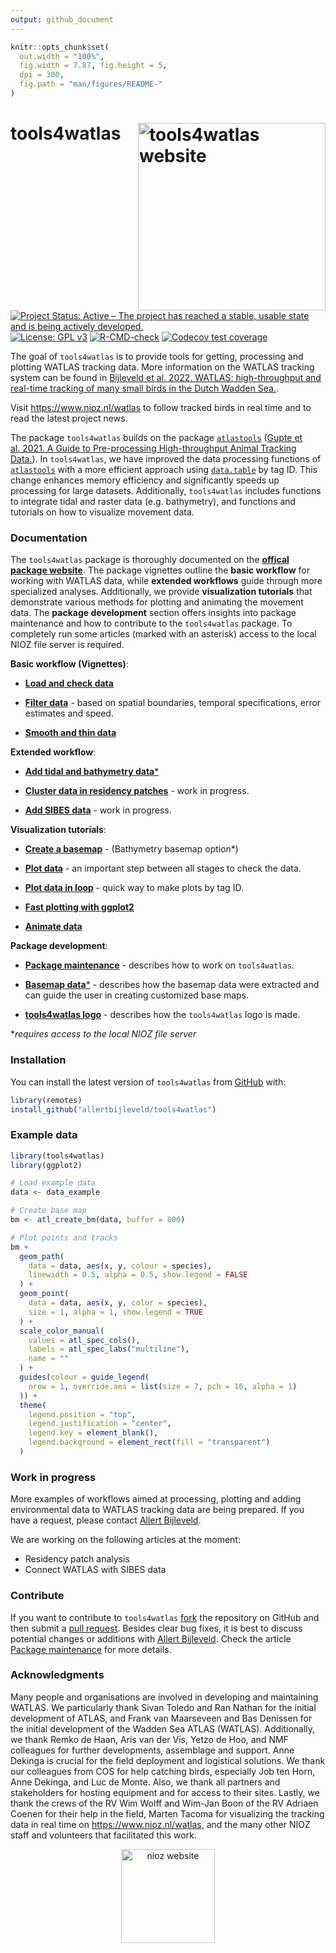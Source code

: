 ```yaml
---
output: github_document
---
```


<!-- README.md is generated from README.Rmd. Please edit that file -->

```r
knitr::opts_chunk$set(
  out.width = "100%",
  fig.width = 7.87, fig.height = 5,
  dpi = 300,
  fig.path = "man/figures/README-"
)
```

# tools4watlas <a href="https://allertbijleveld.github.io/tools4watlas"><img src="man/figures/logo.png" align="right" height="300" alt="tools4watlas website" /></a>

<!-- badges: start -->
[![Project Status: Active – The project has reached a stable, usable state and is being actively developed.](http://www.repostatus.org/badges/latest/active.svg)](http://www.repostatus.org/#active)
[![License: GPL v3](https://img.shields.io/badge/License-GPL%20v3-blue.svg)](https://www.gnu.org/licenses/gpl-3.0)
[![R-CMD-check](https://github.com/allertbijleveld/tools4watlas/actions/workflows/R-CMD-check.yaml/badge.svg)](https://github.com/allertbijleveld/tools4watlas/actions/workflows/R-CMD-check.yaml)
[![Codecov test coverage](https://codecov.io/gh/allertbijleveld/tools4watlas/graph/badge.svg)](https://app.codecov.io/gh/allertbijleveld/tools4watlas)
<!-- badges: end -->

The goal of `tools4watlas` is to provide tools for getting, processing and plotting WATLAS tracking data. More information on the WATLAS tracking system can be found in [Bijleveld et al. 2022. WATLAS: high-throughput and real-time tracking of many small birds in the Dutch Wadden Sea.](https://doi.org/10.1186/s40317-022-00307-w).

Visit <https://www.nioz.nl/watlas> to follow tracked birds in real time and to read the latest project news.

The package `tools4watlas` builds on the package [`atlastools`](https://github.com/pratikunterwegs/atlastools) ([Gupte et al. 2021. A Guide to Pre-processing High-throughput Animal Tracking Data.](https://doi.org/10.1111/1365-2656.13610)). In `tools4watlas`, we have improved the data processing functions of [`atlastools`](https://github.com/pratikunterwegs/atlastools) with a more efficient approach using [`data.table`](https://rdatatable.gitlab.io/data.table/) by tag ID. This change enhances memory efficiency and significantly speeds up processing for large datasets. Additionally, `tools4watlas` includes functions to integrate tidal and raster data (e.g. bathymetry), and functions and tutorials on how to visualize movement data.

### **Documentation**

The `tools4watlas` package is thoroughly documented on the [**offical package website**](https://allertbijleveld.github.io/tools4watlas/). The package vignettes outline the **basic workflow** for working with WATLAS data, while **extended workflows** guide through more specialized analyses. Additionally, we provide **visualization tutorials** that demonstrate various methods for plotting and animating the movement data. The **package development** section offers insights into package maintenance and how to contribute to the `tools4watlas` package. To completely run some articles (marked with an asterisk) access to the local NIOZ file server is required.

**Basic workflow (Vignettes)**:

   - [**Load and check data**](https://allertbijleveld.github.io/tools4watlas/articles/load_and_check_data.html)
   
   - [**Filter data**](https://allertbijleveld.github.io/tools4watlas/articles/filter_data.html) - 
  based on spatial boundaries, temporal specifications, error estimates and speed.

   - [**Smooth and thin data**](https://allertbijleveld.github.io/tools4watlas/articles/smooth_and_thin_data.html)

**Extended workflow**:

   - [**Add tidal and bathymetry data***](https://allertbijleveld.github.io/tools4watlas/articles/extended_workflow/add_tidal_and_bathymetry_data.html)
  
   - [**Cluster data in residency patches**](https://allertbijleveld.github.io/tools4watlas/articles/extended_workflow/add_residency_patches.html) -
   work in progress.

   - [**Add SIBES data**](https://allertbijleveld.github.io/tools4watlas/articles/extended_workflow/add_SIBES_data.html) -
   work in progress.

**Visualization tutorials**:

   - [**Create a basemap**](https://allertbijleveld.github.io/tools4watlas/articles/visualization_tutorials/create_basemap.html) -
   (Bathymetry basemap option*)

   - [**Plot data**](https://allertbijleveld.github.io/tools4watlas/articles/visualization_tutorials/plot_data.html) -
   an important step between all stages to check the data.
   
   - [**Plot data in loop**](https://allertbijleveld.github.io/tools4watlas/articles/visualization_tutorials/plot_data_in_loop.html) -
   quick way to make plots by tag ID.

  - [**Fast plotting with ggplot2**](https://allertbijleveld.github.io/tools4watlas/articles/visualization_tutorials/fast_plotting.html)

  - [**Animate data**](https://allertbijleveld.github.io/tools4watlas/articles/visualization_tutorials/animate_data.html)

**Package development**:

  - [**Package maintenance**](https://allertbijleveld.github.io/tools4watlas/articles/package_development/package_maintenance.html) - describes how to work on `tools4watlas`.

  - [**Basemap data***](https://allertbijleveld.github.io/tools4watlas/articles/package_development/basemap_data.html) - 
  describes how the basemap data were extracted and can guide the user in creating customized base maps.

  - [**tools4watlas logo**](https://allertbijleveld.github.io/tools4watlas/articles/package_development/package_logo.html) - describes how the `tools4watlas` logo is made.

*_requires access to the local NIOZ file server_

### **Installation**

You can install the latest version of `tools4watlas` from [GitHub](https://github.com/allertbijleveld/tools4watlas) with:

```r
library(remotes)
install_github("allertbijleveld/tools4watlas")
```

### **Example data**

```r
library(tools4watlas)
library(ggplot2)

# Load example data
data <- data_example

# Create base map
bm <- atl_create_bm(data, buffer = 800)

# Plot points and tracks
bm +
  geom_path(
    data = data, aes(x, y, colour = species),
    linewidth = 0.5, alpha = 0.5, show.legend = FALSE
  ) +
  geom_point(
    data = data, aes(x, y, color = species),
    size = 1, alpha = 1, show.legend = TRUE
  ) +
  scale_color_manual(
    values = atl_spec_cols(),
    labels = atl_spec_labs("multiline"),
    name = ""
  ) +
  guides(colour = guide_legend(
    nrow = 1, override.aes = list(size = 7, pch = 16, alpha = 1)
  )) +
  theme(
    legend.position = "top",
    legend.justification = "center",
    legend.key = element_blank(),
    legend.background = element_rect(fill = "transparent")
  )
```

### **Work in progress**

More examples of workflows aimed at processing, plotting and adding environmental data to WATLAS tracking data are being prepared. If you have a request, please contact [Allert Bijleveld](mailto:allert.bijleveld@nioz.nl). 

We are working on the following articles at the moment:

- Residency patch analysis
- Connect WATLAS with SIBES data

### **Contribute**

If you want to contribute to `tools4watlas` [fork](https://docs.github.com/en/pull-requests/collaborating-with-pull-requests/working-with-forks/fork-a-repo) the repository on GitHub and then submit a [pull request](https://docs.github.com/en/pull-requests/collaborating-with-pull-requests/proposing-changes-to-your-work-with-pull-requests/about-pull-requests). Besides clear bug fixes, it is best to discuss potential changes or additions with [Allert Bijleveld](mailto:allert.bijleveld@nioz.nl). Check the article [Package maintenance](https://allertbijleveld.github.io/tools4watlas/articles/package_development/package_maintenance.html) for more details.

### **Acknowledgments**
Many people and organisations are involved in developing and maintaining WATLAS. We particularly thank Sivan Toledo and Ran Nathan for the initial development of ATLAS, and Frank van Maarseveen and Bas Denissen for the initial development of the Wadden Sea ATLAS (WATLAS). Additionally, we thank Remko de Haan, Aris van der Vis, Yetzo de Hoo, and NMF colleagues for further developments, assemblage and support. Anne Dekinga is crucial for the field deployment and logistical solutions. We thank our colleagues from COS for help catching birds, especially Job ten Horn, Anne Dekinga, and Luc de Monte. Also, we thank all partners and stakeholders for hosting equipment and for access to their sites. Lastly, we thank the crews of the RV Wim Wolff and Wim-Jan Boon of the RV Adriaen Coenen for their help in the field, Marten Tacoma for visualizing the tracking data in real time on <https://www.nioz.nl/watlas>, and the many other NIOZ staff and volunteers that facilitated this work.



<p align="middle">
    <a href="https://www.nioz.nl/en">
        <img src="man/figures/NIOZ_logo_ENG_RGB.png" align="middle" height="150" alt="nioz website" />
    </a>
</p>

